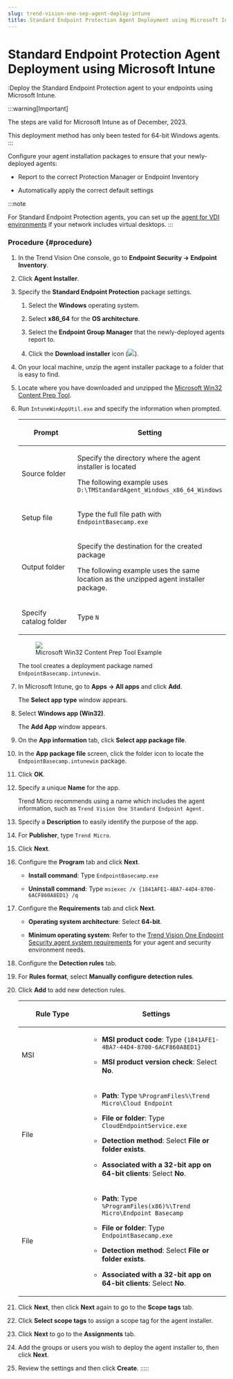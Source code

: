 ```yaml
---
slug: trend-vision-one-sep-agent-deploy-intune
title: Standard Endpoint Protection Agent Deployment using Microsoft Intune
---
```

# Standard Endpoint Protection Agent Deployment using Microsoft Intune

:Deploy the Standard Endpoint Protection agent to your endpoints using Microsoft Intune.

:::warning[Important]

The steps are valid for Microsoft Intune as of December, 2023.

This deployment method has only been tested for 64-bit Windows agents.
:::

Configure your agent installation packages to ensure that your newly-deployed agents:

- Report to the correct Protection Manager or Endpoint Inventory

- Automatically apply the correct default settings

:::note

For Standard Endpoint Protection agents, you can set up the [agent for VDI environments](create-golden-agent-image.mdx) if your network includes virtual desktops.
:::

### Procedure {#procedure}

1.  In the Trend Vision One console, go to **Endpoint Security → Endpoint Inventory**.

2.  Click **Agent Installer**.

3.  Specify the **Standard Endpoint Protection** package settings.

    1.  Select the **Windows** operating system.

    2.  Select **x86_64** for the **OS architecture**.

    3.  Select the **Endpoint Group Manager** that the newly-deployed agents report to.

    4.  Click the **Download installer** icon (![](/images/downloadInstaller=20230617123737.webp)).

4.  On your local machine, unzip the agent installer package to a folder that is easy to find.

5.  Locate where you have downloaded and unzipped the [Microsoft Win32 Content Prep Tool](https://github.com/Microsoft/Microsoft-Win32-Content-Prep-Tool).

6.  Run `IntuneWinAppUtil.exe` and specify the information when prompted.

    <table>
    <colgroup>
    <col style="width: 33%" />
    <col style="width: 67%" />
    </colgroup>
    <thead>
    <tr>
    <th><p>Prompt</p></th>
    <th><p>Setting</p></th>
    </tr>
    </thead>
    <tbody>
    <tr>
    <td><p>Source folder</p></td>
    <td><p>Specify the directory where the agent installer is located</p>
    <p>The following example uses <code>D:\TMStandardAgent_Windows_x86_64_Windows</code></p></td>
    </tr>
    <tr>
    <td><p>Setup file</p></td>
    <td><p>Type the full file path with <code>EndpointBasecamp.exe</code></p></td>
    </tr>
    <tr>
    <td><p>Output folder</p></td>
    <td><p>Specify the destination for the created package</p>
    <p>The following example uses the same location as the unzipped agent installer package.</p></td>
    </tr>
    <tr>
    <td><p>Specify catalog folder</p></td>
    <td><p>Type <code>N</code></p></td>
    </tr>
    </tbody>
    </table>

    <figure>
    <img src="./images/Win32Tool=GUID-fc84ca78-6051-466c-9c47-dea74f1e02ad.webp" />
    <figcaption>Microsoft Win32 Content Prep Tool Example</figcaption>
    </figure>

    The tool creates a deployment package named `EndpointBasecamp.intunewin`.

7.  In Microsoft Intune, go to **Apps → All apps** and click **Add**.

    The **Select app type** window appears.

8.  Select **Windows app (Win32)**.

    The **Add App** window appears.

9.  On the **App information** tab, click **Select app package file**.

10. In the **App package file** screen, click the folder icon to locate the `EndpointBasecamp.intunewin` package.

11. Click **OK**.

12. Specify a unique **Name** for the app.

    Trend Micro recommends using a name which includes the agent information, such as `Trend Vision One Standard Endpoint Agent.`

13. Specify a **Description** to easily identify the purpose of the app.

14. For **Publisher**, type `Trend Micro`.

15. Click **Next**.

16. Configure the **Program** tab and click **Next**.

    - **Install command**: Type `EndpointBasecamp.exe`

    - **Uninstall command**: Type `msiexec /x {1841AFE1-4BA7-44D4-8700-6ACF860A8ED1} /q`

17. Configure the **Requirements** tab and click **Next**.

    - **Operating system architecture**: Select **64-bit**.

    - **Minimum operating system**: Refer to the [Trend Vision One Endpoint Security agent system requirements](endpoint-agent-system-requirements.mdx) for your agent and security environment needs.

18. Configure the **Detection rules** tab.

19. For **Rules format**, select **Manually configure detection rules**.

20. Click **Add** to add new detection rules.

    <table>
    <colgroup>
    <col style="width: 33%" />
    <col style="width: 67%" />
    </colgroup>
    <thead>
    <tr>
    <th><p>Rule Type</p></th>
    <th><p>Settings</p></th>
    </tr>
    </thead>
    <tbody>
    <tr>
    <td><p>MSI</p></td>
    <td><ul>
    <li><p><strong>MSI product code</strong>: Type <code>{1841AFE1-4BA7-44D4-8700-6ACF860A8ED1}</code></p></li>
    <li><p><strong>MSI product version check</strong>: Select <strong>No</strong>.</p></li>
    </ul></td>
    </tr>
    <tr>
    <td><p>File</p></td>
    <td><ul>
    <li><p><strong>Path</strong>: Type <code>%ProgramFiles%\Trend Micro\Cloud Endpoint</code></p></li>
    <li><p><strong>File or folder</strong>: Type <code>CloudEndpointService.exe</code></p></li>
    <li><p><strong>Detection method</strong>: Select <strong>File or folder exists</strong>.</p></li>
    <li><p><strong>Associated with a 32-bit app on 64-bit clients</strong>: Select <strong>No</strong>.</p></li>
    </ul></td>
    </tr>
    <tr>
    <td><p>File</p></td>
    <td><ul>
    <li><p><strong>Path</strong>: Type <code>%ProgramFiles(x86)%\Trend Micro\Endpoint Basecamp</code></p></li>
    <li><p><strong>File or folder</strong>: Type <code>EndpointBasecamp.exe</code></p></li>
    <li><p><strong>Detection method</strong>: Select <strong>File or folder exists</strong>.</p></li>
    <li><p><strong>Associated with a 32-bit app on 64-bit clients</strong>: Select <strong>No</strong>.</p></li>
    </ul></td>
    </tr>
    </tbody>
    </table>

21. Click **Next**, then click **Next** again to go to the **Scope tags** tab.

22. Click **Select scope tags** to assign a scope tag for the agent installer.

23. Click **Next** to go to the **Assignments** tab.

24. Add the groups or users you wish to deploy the agent installer to, then click **Next**.

25. Review the settings and then click **Create**.
:::::
